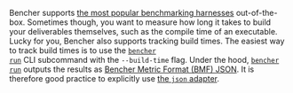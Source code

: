 Bencher supports [the most popular benchmarking harnesses][adapters] out-of-the-box.
Sometimes though, you want to measure how long it takes to build your deliverables themselves,
such as the compile time of an executable.
Lucky for you, Bencher also supports tracking build times.
The easiest way to track build times is to use the
<code><a href="/docs/explanation/bencher-run/">bencher run</a></code> CLI subcommand
with the `--build-time` flag.
Under the hood, <code><a href="/docs/explanation/bencher-run/">bencher run</a></code>
outputs the results as [Bencher Metric Format (BMF) JSON][bmf].
It is therefore good practice to explicitly use [the `json` adapter][json adapter].

[adapters]: /docs/explanation/adapters/
[bmf]: /docs/reference/bencher-metric-format/
[json adapter]: /docs/explanation/adapters/#-json
